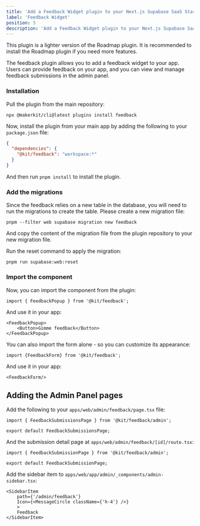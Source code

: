 ```yaml
---
title: 'Add a Feedback Widget plugin to your Next.js Supabase SaaS Starter kit'
label: 'Feedback Widget'
position: 5
description: 'Add a Feedback Widget plugin to your Next.js Supabase SaaS Starter kit'
---
```


This plugin is a lighter version of the Roadmap plugin. It is recommended to install the Roadmap plugin if you need more features.

The feedback plugin allows you to add a feedback widget to your app. Users can provide feedback on your app, and you can view and manage feedback submissions in the admin panel.

### Installation

Pull the plugin from the main repository:

```
npx @makerkit/cli@latest plugins install feedback
```

Now, install the plugin from your main app by adding the following to your `package.json` file:

```json title="apps/web/package.json"
{
  "dependencies": {
    "@kit/feedback": "workspace:*"
  }
}
```

And then run `pnpm install` to install the plugin.

### Add the migrations

Since the feedback relies on a new table in the database, you will need to run the migrations to create the table. Please create a new migration file:

```
pnpm --filter web supabase migration new feedback
```

And copy the content of the migration file from the plugin repository to your new migration file.

Run the reset command to apply the migration:

```
pnpm run supabase:web:reset
```

### Import the component

Now, you can import the component from the plugin:

```tsx
import { FeedbackPopup } from '@kit/feedback';
```

And use it in your app:

```tsx
<FeedbackPopup>
    <Button>Gimme feedback</Button>
</FeedbackPopup>
```

You can also import the form alone - so you can customize its appearance:

```tsx
import {FeedbackForm} from '@kit/feedback';
```

And use it in your app:

```tsx
<FeedbackForm/>
```

## Adding the Admin Panel pages

Add the following to your `apps/web/admin/feedback/page.tsx` file:

```tsx title="apps/web/admin/feedback/page.tsx"
import { FeedbackSubmissionsPage } from '@kit/feedback/admin';

export default FeedbackSubmissionsPage;
```

And the submission detail page at `apps/web/admin/feedback/[id]/route.tsx`:

```tsx title="apps/web/admin/feedback/[id]/page.tsx"
import { FeedbackSubmissionPage } from '@kit/feedback/admin';

export default FeedbackSubmissionPage;
```

Add the sidebar item to `apps/web/app/admin/_components/admin-sidebar.tsx`:

```tsx title="apps/web/app/admin/_components/admin-sidebar.tsx"
<SidebarItem
    path={'/admin/feedback'}
    Icon={<MessageCircle className={'h-4'} />}
    >
    Feedback
</SidebarItem>
```
